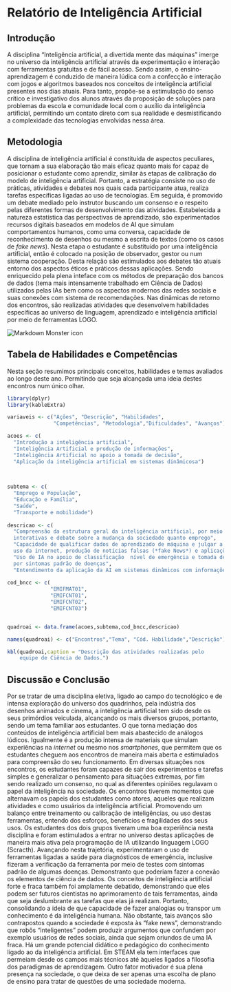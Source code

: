 # Relatório de Inteligência Artificial {#cap3}




## Introdução 

A disciplina "Inteligência artificial, a divertida mente das máquinas" imerge no universo da 
inteligência artificial através da experimentação e interação com ferramentas gratuitas e de fácil 
acesso. Sendo assim, o ensino-aprendizagem é conduzido de maneira lúdica com a confecção e interação 
com jogos e algoritmos baseados nos conceitos de inteligência artificial presentes nos dias atuais. 
Para tanto, propõe-se a estimulação do senso crítico e investigativo dos alunos através da proposição 
de soluções para problemas da escola e comunidade local com o auxílio da inteligência artificial, 
permitindo um contato direto com sua realidade e desmistificando a complexidade das tecnologias 
envolvidas nessa área. 


## Metodologia

A disciplina de inteligência artificial é constituída de aspectos peculiares, 
que tornam a sua elaboração tão mais eficaz quanto mais
for capaz de posicionar o estudante como aprendiz, 
similar às etapas de calibração do modelo de inteligência artificial. 
Portanto, a estratégia consiste no uso de práticas, atividades e 
debates nos quais cada participante atua, realiza tarefas específicas 
ligadas ao uso de tecnologias. Em seguida, é promovido um debate mediado 
pelo instrutor buscando um consenso e o respeito pelas diferentes formas de 
desenvolvimento das atividades. Estabelecida a natureza estatística
das perspectivas de aprendizado, são experimentados  recursos digitais 
baseados em modelos de AI que simulam comportamentos humanos, 
como uma conversa, capacidade de reconhecimento de desenhos ou mesmo
a escrita de textos (como os casos de *fake news*). Nesta
etapa o estudante é substituído por uma inteligência  artificial, 
então é colocado na posição de observador, gestor 
ou num sistema cooperação. Desta relação são estimulados 
aos debates tão atuais entorno dos aspectos éticos e práticos dessas 
aplicações. Sendo enriquecido pela 
plena inteface com os métodos de preparação dos bancos de 
dados (tema mais intensamente trabalhado em Ciência de Dados) 
utilizados pelas IAs bem como os aspectos modernos 
das redes sociais e suas conexões com sistema de recomendações. 
Nas dinâmicas  de retorno dos encontros, 
são realizadas atividades que desenvolvem habilidades 
específicas ao universo de linguagem, aprendizado e
inteligência artificial por meio de ferramentas
LOGO. 

<img src="figuras/diagrama_IA.png"
     alt="Markdown Monster icon" />



## Tabela de Habilidades e Competências 

Nesta seção resumimos  principais conceitos, habilidades e 
temas avaliados ao longo deste ano. Permitindo que 
seja alcançada uma ideia destes encontros num único olhar.

```r
library(dplyr)
library(kableExtra)

variaveis <- c("Ações", "Descrição", "Habilidades", 
               "Competências", "Metodologia","Dificuldades", "Avanços")

acoes <- c(
  "Introdução a inteligência artificial",
  "Inteligência Artificial e produção de informações",
  "Inteligência Artificial no apoio a tomada de decisão",
  "Aplicação da inteligência artificial em sistemas dinâmicosa")
  
  

subtema <- c(
  "Emprego e População",
  "Educação e Família",
  "Saúde",
  "Transporte e mobilidade")
  
descricao <- c(
  "Compreensão da estrutura geral da inteligência artificial, por meio de ferramentas 
  interativas e debate sobre a mudança da sociedade quanto emprego",  
  "Capacidade de qualificar dados de aprendizado de máquina e julgar a qualidade das aplicações, 
  uso da internet, produção de notícias falsas (*fake News*) e aplicações em Scratch",
  "Uso de IA no apoio de classificação  nível de emergência e tomada de decisão, utilização de ferramenta online de diagnóstico e indicação de emergência. Teste de hipóteses e verificação do uso 
  por sintomas padrão de doenças",
  "Entendimento da aplicação da AI em sistemas dinâmicos com informações em tempo real. Debate sobre o uso de carros autonômos, debate sobre Big Data e aspectos tecnológicos dos sensores utilizados em veículos autônomos.")
  
cod_bncc <- c(
              "EMIFMAT01",
              "EMIFCNT01",
              "EMIFCNT02",
              "EMIFCNT03")


quadroai <- data.frame(acoes,subtema,cod_bncc,descricao)

names(quadroai) <- c("Encontros","Tema", "Cód. Habilidade","Descrição")

kbl(quadroai,caption = "Descrição das atividades realizadas pelo 
    equipe de Ciência de Dados.")

```



## Discussão e Conclusão


Por se tratar de uma disciplina eletiva, ligado ao campo do tecnológico 
e de  intensa exploração do universo dos quadrinhos,
pela indústria dos desenhos animados e cinema,
a inteligência artificial tem sido desde os seus primórdios veiculada, 
alcançando os mais diversos grupos, portanto, sendo um tema familiar aos estudantes. 
O que torna mediação dos conteúdos de inteligência artificial bem mais 
abastecido de análogos lúdicos. Igualmente é a produção intensa 
de materiais que simulam experiências na *internet* ou mesmo 
nos *smartphones*,  que permitem que os estudantes cheguem aos 
encontros de maneira mais aberta e estimulados para compreensão do seu funcionamento.
Em diversas situações nos encontros, os estudantes foram capazes de sair dos experimentos 
e tarefas simples e generalizar o pensamento para situações extremas, 
por fim sendo realizado um consenso, no qual as diferentes opiniões 
regulavam o papel da inteligência na sociedade. Os encontros 
tiverem momentos que alternavam os papeis dos estudantes como 
atores, aqueles que realizam atividades e como usuários  da inteligência
artificial. Promovendo um balanço entre treinamento ou calibração de inteligências, 
ou uso destas ferramentas, entendo dos esforços, benefícios e fragilidades dos seus 
usos. Os estudantes dos dois grupos tiveram uma boa experiência nesta disciplina 
e foram estimulados a entrar no universo destas aplicações de maneira mais 
ativa pela programação de IA utilizando linguagem LOGO (Scracth). Avançando nesta
trajetória, experimentaram o uso de ferramentas ligadas a saúde para 
diagnósticos de emergência, inclusive fizeram a verificação da ferramenta 
por meio de testes com sintomas padrão de algumas doenças. Demonstranto 
que poderiam fazer a conexão os elementos de ciência de dados. 
Os conceitos de inteligência artificial forte e fraca também foi amplamente 
debatido, demonstrando que eles podem ser futuros cientistas no aprimoramento 
de tais ferramentas, ainda que seja deslumbrante as tarefas que elas já realizam. 
Portanto, consolidando a ideia de que capacidade de fazer analogias ou 
transpor um conhecimento é da inteligência humana. Não obstante, 
tais avanços são contrapostos quando a sociedade é exposta às "fake news",
demonstrando que robôs "inteligentes" podem produzir argumentos que confundem
por exemplo usuários de redes sociais, ainda que sejam oriundos de uma IA fraca.
Há um grande potencial didático e pedagógico do conhecimento ligado 
ao da inteligência artificial. Em STEAM ela tem interfaces que permeiam 
desde os campos mais técnicos até àqueles ligados a filosofia dos paradigmas  de 
aprendizagem. Outro fator motivador é sua plena presença na sociedade, o que 
deixa de ser apenas uma escolha de plano de ensino para tratar de questões de
uma sociedade moderna. 


